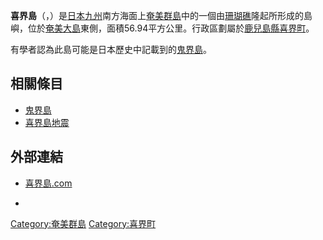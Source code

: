 {{Infobox islands
| name             = 喜界島
| image name       = Hyakunodai, Kikai.jpg
| image caption    = 喜界島百之台展望台
| image size       = 
| locator map      = Amami Islands-ja.png
| sobriquet        = キャー
| location         = [[東中國海|東中國海]]
| coordinates      = {{coord|29|19|01|N|129|56|22|E|region:JP_type:isle|display=inline,title}}
| archipelago      = [[奄美群島|奄美群島]]
| total islands    = 
| major islands    = 
| area_km2         = 56.93
| length_km        = 
| width_km         = 
| coastline_km     =48.6
| highest mount    = 
| elevation_m      = 214
| country          = {{JPN}}
| country admin divisions title     = 縣
| country admin divisions           = [[鹿兒島縣|鹿兒島縣]]
| country admin divisions title 1   = 郡
| country admin divisions 1         = [[大島郡_(鹿兒島縣)|大島郡]]
| country admin divisions title 2   = 町
| country admin divisions 2         = [[喜界町|喜界町]]
| country capital                   = 
| country largest city              = 
| country largest city population   = 
| country leader title              = 
| country leader name               = 
| population       = 7,657
| population as of = 2013
| density_km2      = 
| ethnic groups    = [[琉球族|琉球族]]、[[大和族|大和族]]
| additional info  =
}}
'''喜界島'''（{{jpn|j=喜界島|kn=きかいじま|rm=Kikai-jima}}，{{ryu|r=喜界|kn=キャー|rm=Kyaa}}）是[[日本|日本]][[九州島|九州]]南方海面上[[奄美群島|奄美群島]]中的一個由[[珊瑚礁|珊瑚礁]]隆起所形成的島嶼，位於[[奄美大島|奄美大島]]東側，面積56.94平方公里。行政區劃屬於[[鹿兒島縣|鹿兒島縣]][[喜界町|喜界町]]。

有學者認為此島可能是日本歷史中記載到的[[鬼界島|鬼界島]]。

==相關條目==
{{commonscat|Kikaijima}}
{{Wikivoyage|en:Kikai|喜界島{{en icon}}}}
*[[鬼界島|鬼界島]]
*[[喜界島地震|喜界島地震]]

==外部連結==
* {{Ja icon}} [https://web.archive.org/web/20080828020554/http://www.kikai-jima.com/ 喜界島.com]
* {{osmrelation-inline|4098964}}
{{奄美群島}}
{{Authority control}}
{{japan-geo-stub}}

{{DEFAULTSORT:Kikaigashima}}

[[Category:奄美群島|Category:奄美群島]]
[[Category:喜界町|Category:喜界町]]
